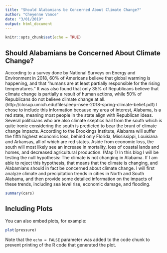 ```yaml
---
title: "Should Alabamians be Concerned About Climate Change?"
author: "Cheyenne Vance"
date: "3/01/2019"
output: html_document
---
```


```r
knitr::opts_chunk$set(echo = TRUE)
```

## Should Alabamians be Concerned About Climate Change?

  According to a survey done by National Surveys on Energy and Environment in 2018, 60% of Americans believe that global warming is happening, and that “humans are at least partially responsible for the rising temperatures.” It was also found that only 35% of Republicans believe that climate change is partially a result of human actions, while 50% of Republicans do not believe climate change at all. (http://closup.umich.edu/files/ieep-nsee-2018-spring-climate-belief.pdf) I chose to include this information because my area of interest,  Alabama, is a red state, meaning most people in the state align with Republican ideas. 
Several politicians who are also climate skeptics hail from the south which is quite ironic considering the south is predicted to bear the brunt of climate change impacts. According to the Brookings Institute, Alabama will suffer the fifth highest economic loss, behind only Florida, Mississippi, Louisiana and Arkansas, all of which are red states. Aside from economic loss, the south will most likely see an increase in mortality, loss of coastal lands and homes, and decreased agricultural production. (Map 1)
In this blog I will be testing the null hypothesis: The climate is not changing in Alabama. If I am able to reject this hypothesis, that means that the climate is changing, and Alabamians should in fact be concerned about climate change. I will first analyze climate and precipitation trends in cities in North and South Alabama, and then provide some detailed information on the impacts of these trends, including sea level rise, economic damage, and flooding. 

```r
summary(cars)
```

## Including Plots

You can also embed plots, for example:

```r
plot(pressure)
```

Note that the `echo = FALSE` parameter was added to the code chunk to prevent printing of the R code that generated the plot.
